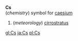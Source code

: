 '''Cs'''<br>(''chemistry'') symbol for [[caesium]]
# (''meteorology'') [[cirrostratus]]

[[gl:Cs]]
[[ja:Cs]]
[[pl:Cs]]